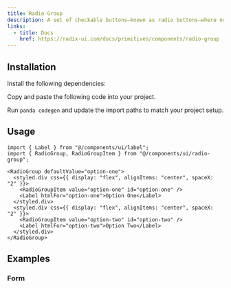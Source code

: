 ```yaml
---
title: Radio Group
description: A set of checkable buttons—known as radio buttons—where no more than one of the buttons can be checked at a time.
links:
  - title: Docs
    href: https://radix-ui.com/docs/primitives/components/radio-group
---
```


<ComponentPreview name="radio-group-demo" />

## Installation

<Steps>

<Step>Install the following dependencies:</Step>

<PackageInstaller name="@radix-ui/react-radio-group" />

<Step>Copy and paste the following code into your project.</Step>

<ComponentSource name="radio-group.ts" type="slot-recipe" />

<ComponentSource name="radio-group.tsx" type="component" />

<Step>Run `panda codegen` and update the import paths to match your project setup.</Step>

</Steps>

## Usage

```tsx
import { Label } from "@/components/ui/label";
import { RadioGroup, RadioGroupItem } from "@/components/ui/radio-group";
```

```tsx
<RadioGroup defaultValue="option-one">
  <styled.div css={{ display: "flex", alignItems: "center", spaceX: "2" }}>
    <RadioGroupItem value="option-one" id="option-one" />
    <Label htmlFor="option-one">Option One</Label>
  </styled.div>
  <styled.div css={{ display: "flex", alignItems: "center", spaceX: "2" }}>
    <RadioGroupItem value="option-two" id="option-two" />
    <Label htmlFor="option-two">Option Two</Label>
  </styled.div>
</RadioGroup>
```

## Examples

### Form

<ComponentPreview name="radio-group-form" />
